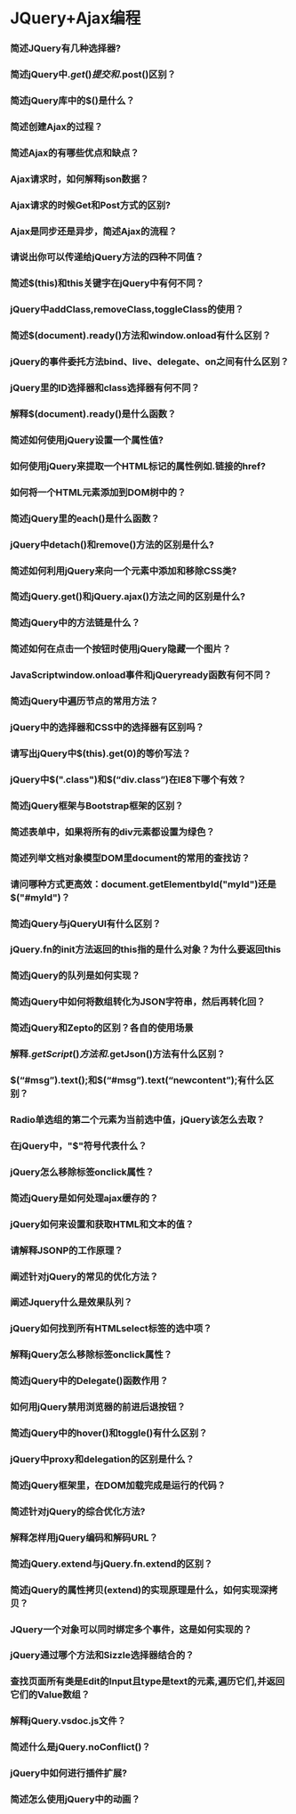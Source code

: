 # JQuery+Ajax编程

### 简述JQuery有几种选择器?


### 简述jQuery中$.get()提交和$.post()区别？


### 简述jQuery库中的$()是什么？


### 简述创建Ajax的过程？


### 简述Ajax的有哪些优点和缺点？


### Ajax请求时，如何解释json数据？


### Ajax请求的时候Get和Post方式的区别?


### Ajax是同步还是异步，简述Ajax的流程？


### 请说出你可以传递给jQuery方法的四种不同值？


### 简述$(this)和this关键字在jQuery中有何不同？


### jQuery中addClass,removeClass,toggleClass的使用？


### 简述$(document).ready()方法和window.onload有什么区别？


### jQuery的事件委托方法bind、live、delegate、on之间有什么区别？


### jQuery里的ID选择器和class选择器有何不同？


### 解释$(document).ready()是什么函数？


### 简述如何使用jQuery设置一个属性值?


### 如何使用jQuery来提取一个HTML标记的属性例如.链接的href?


### 如何将一个HTML元素添加到DOM树中的？


### 简述jQuery里的each()是什么函数？


### jQuery中detach()和remove()方法的区别是什么?



### 简述如何利用jQuery来向一个元素中添加和移除CSS类?


### 简述jQuery.get()和jQuery.ajax()方法之间的区别是什么?


### 简述jQuery中的方法链是什么？


### 简述如何在点击一个按钮时使用jQuery隐藏一个图片？


### JavaScriptwindow.onload事件和jQueryready函数有何不同？


### 简述jQuery中遍历节点的常用方法？


### jQuery中的选择器和CSS中的选择器有区别吗？


### 请写出jQuery中$(this).get(0)的等价写法？


### jQuery中$(".class")和$(“div.class”)在IE8下哪个有效？


### 简述jQuery框架与Bootstrap框架的区别？


### 简述表单中，如果将所有的div元素都设置为绿色？


### 简述列举文档对象模型DOM里document的常用的查找访？


### 请问哪种方式更高效：document.getElementbyId("myId")还是$("#myId")？


### 简述jQuery与jQueryUI有什么区别？


### jQuery.fn的init方法返回的this指的是什么对象？为什么要返回this


### 简述jQuery的队列是如何实现？


### 简述jQuery中如何将数组转化为JSON字符串，然后再转化回？


### 简述jQuery和Zepto的区别？各⾃的使⽤场景


### 解释$.getScript()方法和$.getJson()方法有什么区别？


### $(“#msg”).text();和$(“#msg”).text(“newcontent”);有什么区别？



### Radio单选组的第二个元素为当前选中值，jQuery该怎么去取？


### 在jQuery中，"$"符号代表什么？


### jQuery怎么移除标签onclick属性？


### 简述jQuery是如何处理ajax缓存的？


### jQuery如何来设置和获取HTML和文本的值？


### 请解释JSONP的工作原理？


### 阐述针对jQuery的常见的优化方法？


### 阐述Jquery什么是效果队列？


### jQuery如何找到所有HTMLselect标签的选中项？


### 解释jQuery怎么移除标签onclick属性？


### 简述jQuery中的Delegate()函数作用？


### 如何用jQuery禁用浏览器的前进后退按钮？


### 简述jQuery中的hover()和toggle()有什么区别？


### jQuery中proxy和delegation的区别是什么？


### 简述jQuery框架里，在DOM加载完成是运行的代码？


### 简述针对jQuery的综合优化方法?


### 解释怎样用jQuery编码和解码URL？


### 简述jQuery.extend与jQuery.fn.extend的区别？


### 简述jQuery的属性拷贝(extend)的实现原理是什么，如何实现深拷贝？


### JQuery一个对象可以同时绑定多个事件，这是如何实现的？



### jQuery通过哪个⽅法和Sizzle选择器结合的？


### 查找页面所有类是Edit的Input且type是text的元素,遍历它们,并返回它们的Value数组？


### 解释jQuery.vsdoc.js文件？


### 简述什么是jQuery.noConflict()？


### jQuery中如何进行插件扩展?


### 简述怎么使用jQuery中的动画？


